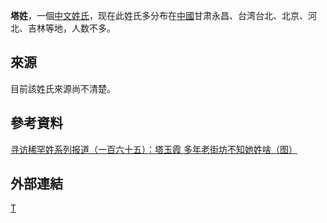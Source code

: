 '''塔姓'''，一個[[中文姓氏|中文姓氏]]，现在此姓氏多分布在[[中國|中國]]甘肃永昌、台湾台北、北京、河北、吉林等地，人数不多。

==來源==
目前該姓氏來源尚不清楚。

==參考資料==
[https://web.archive.org/web/20090426154131/http://special.daynews.com.cn/kjzt/xfxhx/679076.html 寻访稀罕姓系列报道（一百六十五）：塔玉霞 多年老街坊不知她姓啥（图）]

==外部連結==
{{Wikisource further reading}}
[[Category:漢姓|T]]